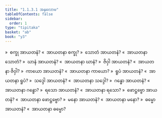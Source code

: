 ```yaml
---
title: "1.1.3.1 အနုလောမ"
tableOfContents: false
sidebar:
  order: 1
type: "tipitaka"
basket: "ab"
book: "y3"
---
```



<DynamicBreadcrumb />

<Division number="6" book="y3" e="ch" v="33" p="73">

<Paragraph number="97" book="y3">
»  စက္ခု အာယတနံ?
</Paragraph>

<Paragraph number="98" book="y3">
«  အာယတနာ စက္ခု?
</Paragraph>

<Paragraph number="99" book="y3">
»  သောတံ အာယတနံ?
</Paragraph>

<Paragraph number="100" book="y3">
«  အာယတနာ သောတံ?
</Paragraph>

<Paragraph number="101" book="y3">
»  ဃာနံ အာယတနံ?
</Paragraph>

<Paragraph number="102" book="y3">
«  အာယတနာ ဃာနံ?
</Paragraph>

<Paragraph number="103" book="y3">
»  ဇိဝှါ အာယတနံ?
</Paragraph>

<Paragraph number="104" book="y3">
«  အာယတနာ ဇိဝှါ?
</Paragraph>

<Paragraph number="105" book="y3">
»  ကာယော အာယတနံ?
</Paragraph>

<Paragraph number="106" book="y3">
«  အာယတနာ ကာယော?
</Paragraph>

<Paragraph number="107" book="y3">
»  ရူပံ အာယတနံ?
</Paragraph>

<Paragraph number="108" book="y3">
«  အာယတနာ ရူပံ?
</Paragraph>

<Paragraph number="109" book="y3">
»  သဒ္ဒေါ အာယတနံ?
</Paragraph>

<Paragraph number="110" book="y3">
«  အာယတနာ သဒ္ဒေါ?
</Paragraph>

<Paragraph number="111" book="y3">
»  ဂန္ဓော အာယတနံ?
</Paragraph>

<Paragraph number="112" book="y3">
«  အာယတနာ ဂန္ဓော?
</Paragraph>

<Paragraph number="113" book="y3">
»  ရသော အာယတနံ?
</Paragraph>

<Paragraph number="114" book="y3">
«  အာယတနာ ရသော?
</Paragraph>

<Paragraph number="115" book="y3">
»  ဖောဋ္ဌဗ္ဗော အာယတနံ?
</Paragraph>

<Paragraph number="116" book="y3">
«  အာယတနာ ဖောဋ္ဌဗ္ဗော?
</Paragraph>

<Paragraph number="117" book="y3">
»  မနော အာယတနံ?
</Paragraph>

<Paragraph number="118" book="y3">
«  အာယတနာ မနော?
</Paragraph>

<Paragraph number="119" book="y3">
»  ဓမ္မော အာယတနံ?
</Paragraph>

<Paragraph number="120" book="y3">
«  အာယတနာ ဓမ္မော?
</Paragraph>
</Division>